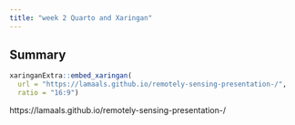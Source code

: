 ```yaml
---
title: "week 2 Quarto and Xaringan"
---
```


## Summary

```r
xaringanExtra::embed_xaringan(
  url = "https://lamaals.github.io/remotely-sensing-presentation-/",
  ratio = "16:9")

```
https://lamaals.github.io/remotely-sensing-presentation-/
